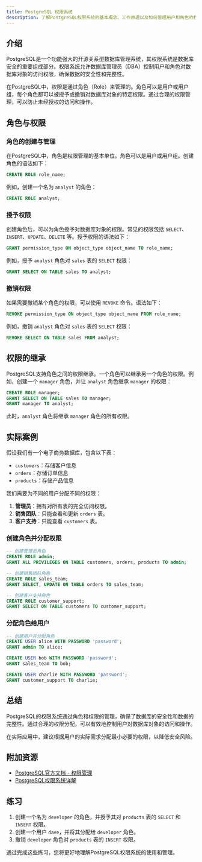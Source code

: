 ```yaml
---
title: PostgreSQL 权限系统
description: 了解PostgreSQL权限系统的基本概念、工作原理以及如何管理用户和角色的权限。
---
```


## 介绍

PostgreSQL是一个功能强大的开源关系型数据库管理系统，其权限系统是数据库安全的重要组成部分。权限系统允许数据库管理员（DBA）控制用户和角色对数据库对象的访问权限，确保数据的安全性和完整性。

在PostgreSQL中，权限是通过角色（Role）来管理的。角色可以是用户或用户组，每个角色都可以被授予或撤销对数据库对象的特定权限。通过合理的权限管理，可以防止未经授权的访问和操作。

## 角色与权限

### 角色的创建与管理

在PostgreSQL中，角色是权限管理的基本单位。角色可以是用户或用户组。创建角色的语法如下：

```sql
CREATE ROLE role_name;
```

例如，创建一个名为 `analyst` 的角色：

```sql
CREATE ROLE analyst;
```

### 授予权限

创建角色后，可以为角色授予对数据库对象的权限。常见的权限包括 `SELECT`、`INSERT`、`UPDATE`、`DELETE` 等。授予权限的语法如下：

```sql
GRANT permission_type ON object_type object_name TO role_name;
```

例如，授予 `analyst` 角色对 `sales` 表的 `SELECT` 权限：

```sql
GRANT SELECT ON TABLE sales TO analyst;
```

### 撤销权限

如果需要撤销某个角色的权限，可以使用 `REVOKE` 命令。语法如下：

```sql
REVOKE permission_type ON object_type object_name FROM role_name;
```

例如，撤销 `analyst` 角色对 `sales` 表的 `SELECT` 权限：

```sql
REVOKE SELECT ON TABLE sales FROM analyst;
```

## 权限的继承

PostgreSQL支持角色之间的权限继承。一个角色可以继承另一个角色的权限。例如，创建一个 `manager` 角色，并让 `analyst` 角色继承 `manager` 的权限：

```sql
CREATE ROLE manager;
GRANT SELECT ON TABLE sales TO manager;
GRANT manager TO analyst;
```

此时，`analyst` 角色将继承 `manager` 角色的所有权限。

## 实际案例

假设我们有一个电子商务数据库，包含以下表：

- `customers`：存储客户信息
- `orders`：存储订单信息
- `products`：存储产品信息

我们需要为不同的用户分配不同的权限：

1. **管理员**：拥有对所有表的完全访问权限。
2. **销售团队**：只能查看和更新 `orders` 表。
3. **客户支持**：只能查看 `customers` 表。

### 创建角色并分配权限

```sql
-- 创建管理员角色
CREATE ROLE admin;
GRANT ALL PRIVILEGES ON TABLE customers, orders, products TO admin;

-- 创建销售团队角色
CREATE ROLE sales_team;
GRANT SELECT, UPDATE ON TABLE orders TO sales_team;

-- 创建客户支持角色
CREATE ROLE customer_support;
GRANT SELECT ON TABLE customers TO customer_support;
```

### 分配角色给用户

```sql
-- 创建用户并分配角色
CREATE USER alice WITH PASSWORD 'password';
GRANT admin TO alice;

CREATE USER bob WITH PASSWORD 'password';
GRANT sales_team TO bob;

CREATE USER charlie WITH PASSWORD 'password';
GRANT customer_support TO charlie;
```

## 总结

PostgreSQL的权限系统通过角色和权限的管理，确保了数据库的安全性和数据的完整性。通过合理的权限分配，可以有效地控制用户对数据库对象的访问和操作。

在实际应用中，建议根据用户的实际需求分配最小必要的权限，以降低安全风险。

## 附加资源

- [PostgreSQL官方文档 - 权限管理](https://www.postgresql.org/docs/current/user-manag.html)
- [PostgreSQL权限系统详解](https://www.postgresqltutorial.com/postgresql-roles/)

## 练习

1. 创建一个名为 `developer` 的角色，并授予其对 `products` 表的 `SELECT` 和 `INSERT` 权限。
2. 创建一个用户 `dave`，并将其分配给 `developer` 角色。
3. 撤销 `developer` 角色对 `products` 表的 `INSERT` 权限。

通过完成这些练习，您将更好地理解PostgreSQL权限系统的使用和管理。